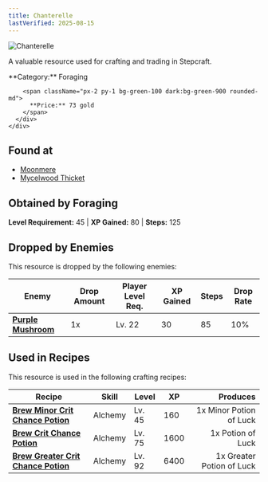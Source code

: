 ```yaml
---
title: Chanterelle
lastVerified: 2025-08-15
---
```


<div className="flex items-start gap-6 mb-8">
  <div className="flex-shrink-0">
    <img src="/assets/resources/foraging/chanterelle_mushroom.png" alt="Chanterelle" className="w-24 h-24 border rounded-lg" />
  </div>
  <div className="flex-1">
    <div className="space-y-2">
      <p className="text-lg text-muted-foreground">A valuable resource used for crafting and trading in Stepcraft.</p>
      <div className="flex flex-wrap gap-4 text-sm">
        <span className="px-2 py-1 bg-blue-100 dark:bg-blue-900 rounded-md">
          **Category:** Foraging
        </span>
        
        <span className="px-2 py-1 bg-green-100 dark:bg-green-900 rounded-md">
          **Price:** 73 gold
        </span>
      </div>
    </div>
  </div>
</div>

## Found at

- [Moonmere](/docs/map/individual/moonmere)
- [Mycelwood Thicket](/docs/map/individual/mycelwood_thicket)

## Obtained by Foraging

**Level Requirement:** 45 | **XP Gained:** 80 | **Steps:** 125

## Dropped by Enemies

This resource is dropped by the following enemies:

| Enemy | Drop Amount | Player Level Req. | XP Gained | Steps | Drop Rate |
|-------|-------------|-------------------|-----------|-------|----------|
| **[Purple Mushroom](/docs/enemies/individual/purple_mushroom)** | 1x | Lv. 22 | 30 | 85 | 10% |

## Used in Recipes

This resource is used in the following crafting recipes:

| Recipe | Skill | Level | XP | Produces |
|--------|-------|-------|----|---------:|
| **[Brew Minor Crit Chance Potion](/docs/items/individual/minor_crit_chance_potion)** | Alchemy | Lv. 45 | 160 | 1x Minor Potion of Luck |
| **[Brew Crit Chance Potion](/docs/items/individual/crit_chance_potion)** | Alchemy | Lv. 75 | 1600 | 1x Potion of Luck |
| **[Brew Greater Crit Chance Potion](/docs/items/individual/greater_crit_chance_potion)** | Alchemy | Lv. 92 | 6400 | 1x Greater Potion of Luck |

